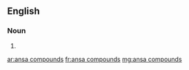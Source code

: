 ==English==

===Noun===
{{head|en|noun plural form|head=[[ansa]] [[compounds]]}}

# {{plural of|ansa compound|lang=en}}

[[ar:ansa compounds]]
[[fr:ansa compounds]]
[[mg:ansa compounds]]